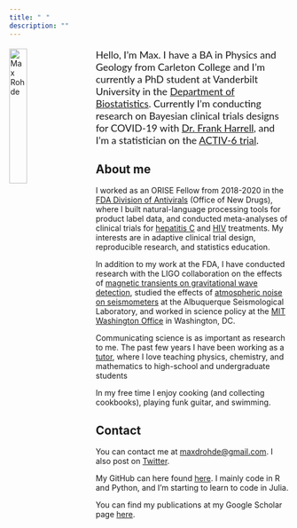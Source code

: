 ```yaml
---
title: "⠀"
description: ""
---
```



<div>
<img src="images/me.png" alt="Max Rohde" width=25% style="float: left; margin-right: 30px; margin-bottom: 20px;">

<div>
<p style="font-family: Lato; font-size:18px;">Hello, I’m Max. I have a BA in Physics and Geology from Carleton College and I'm currently a PhD student at Vanderbilt University in the [Department of Biostatistics](https://www.vumc.org/biostatistics/vanderbilt-department-biostatistics). Currently I'm conducting research on Bayesian clinical trials designs for COVID-19 with [Dr. Frank Harrell](https://www.fharrell.com), and I'm a statistician on the [ACTIV-6 trial](https://activ6study.org).</p>
</div>
</div>

## About me
I worked as an ORISE Fellow from 2018-2020 in the [FDA Division of Antivirals](https://www.fda.gov/about-fda/center-drug-evaluation-and-research-cder/office-infectious-diseases-oid) (Office of New Drugs), where I built natural-language processing tools for product label data, and conducted meta-analyses of clinical trials for [hepatitis C](https://doi.org/10.1016/j.cgh.2020.08.042) and [HIV](https://www.croiconference.org/abstract/investigation-of-a-potential-composite-endpoint-for-immunologic-nonresponder-trials/) treatments. My interests are in adaptive clinical trial design, reproducible research, and statistics education.

In addition to my work at the FDA, I have conducted research with the LIGO collaboration on the effects of [magnetic transients on gravitational wave detection](https://doi.org/10.1088/1361-6382/aa60eb), studied the effects of [atmospheric noise on seismometers](https://doi.org/10.1785/0220160193) at the Albuquerque Seismological Laboratory, and worked in science policy at the [MIT Washington Office](https://dc.mit.edu) in Washington, DC.

Communicating science is as important as research to me. The past few years I have been working as a [tutor](https://prep1on1.com/our-team/), where I love teaching physics, chemistry, and mathematics to high-school and undergraduate students

In my free time I enjoy cooking (and collecting cookbooks), playing funk guitar, and swimming.

## Contact
You can contact me at <a href="mailto:maxdrohde@gmail.com">maxdrohde@gmail.com</a>. I also post on [Twitter](https://twitter.com/max_d_rohde).

My GitHub can here found [here](https://github.com/maxdrohde). I mainly code in R and Python, and I'm starting to learn to code in Julia.

You can find my publications at my Google Scholar page <a href="https://scholar.google.com/citations?user=nAFvhkEAAAAJ&hl=en">here</a>.
